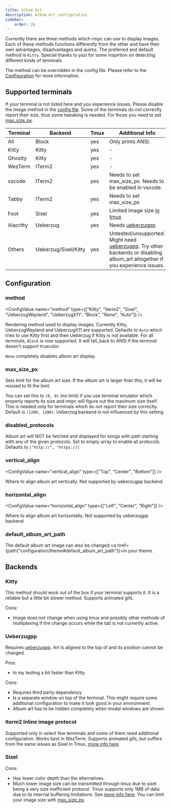 ```yaml
---
title: Album Art
description: Album Art configuration
sidebar:
    order: 20
---
```



Currently there are three methods which rmpc can use to display images. Each of these methods functions
differently from the other and have their own advantages, disadvantages and quirks. The preferred and
default method is `Kitty`. Special thanks to yazi for some inspirtion on detecting different kinds of terminals.

The method can be overridden in the config file. Please refer to the [Configuration](#method) for more information.

## Supported terminals

If your terminal is not listed here and you experience issues. Please disable the image method in the [config file](#method).
Some of the terminals do not correctly report their size, thus some tweaking is needed. For those you need to set [max_size_px](#max_size_px).

| Terminal  | Backend              | Tmux | Additional Info                                                                                                                                                      |
| --------- | -------------------- | ---- | -------------------------------------------------------------------------------------------------------------------------------------------------------------------- |
| All       | Block                | yes  | Only prints ANSI.                                                                                                                                                    |
| Kitty     | Kitty                | yes  | -                                                                                                                                                                    |
| Ghostty   | Kitty                | yes  | -                                                                                                                                                                    |
| WezTerm   | ITerm2               | yes  | -                                                                                                                                                                    |
| vscode    | ITerm2               | yes  | Needs to set max_size_px. Needs to be enabled in vscode.                                                                                                             |
| Tabby     | ITerm2               | yes  | Needs to set max_size_px                                                                                                                                             |
| Foot      | Sixel                | yes  | Limited image size [in tmux](#sixel)                                                                                                                                 |
| Alacritty | Ueberzug             | yes  | Needs [ueberzugpp](https://github.com/jstkdng/ueberzugpp)                                                                                                            |
| Others    | Ueberzug/Sixel/Kitty | yes  | Untested/unsupported. Might need [ueberzugpp](https://github.com/jstkdng/ueberzugpp). Try other backends or disabling album_art altogether if you experience issues. |

## Configuration

### method

<ConfigValue
    name="method"
    type={["Kitty", "Iterm2", "Sixel", "UeberzugWayland", "UeberzugX11", "Block", "None", "Auto"]}
/>

Rendering method used to display images. Currently Kitty, UeberzugWayland and UeberzugX11 are supported.
Defaults to `Auto` which tries to use Kitty first and then Ueberzug if Kitty is not available.
For all terminals, `Block` is now supported. It will fall_back to ANSI if the terminal doesn't support truecolor.

`None` completely disables album art display.

### max_size_px

<ConfigValue name="max_size_px" type="other" customText="(<width>, <height>)" />

Sets limit for the album art size. If the album art is larger than this, it will be resized to fit the limit.

You can set this to `(0, 0)` (no limit) if you use terminal emulator which properly reports its size and rmpc will figure
out the maximum size itself. This is needed only for terminals which do not report their size correctly.
Default is `(1200, 1200)`. Ueberzug backend is not influenced by this setting.

### disabled_protocols

<ConfigValue name="disabled_protocols" type="other" customText="string[]" />

Album art will NOT be fetched and displayed for songs with path starting with any of the given protocols. Set to empty array
to enable all protocols. Defaults to `["http://", "https://]`

### vertical_align

<ConfigValue name="vertical_align" type={["Top", "Center", "Bottom"]} />

Where to align album art vertically. Not supported by ueberzugpp backend.

### horizontal_align

<ConfigValue name="horizontal_align" type={["Left", "Center", "Right"]} />

Where to align album art horizontally. Not supported by ueberzugpp backend.

### default_album_art_path

<ConfigValue name="default_album_art_path" type="string" optional />

The default album art image can also be changed <a href={path("configuration/theme#default_album_art_path")}>in your theme</a>.

## Backends

### Kitty

This method should work out of the box if your terminal supports it. It is a reliable but a little bit slower method.
Supports animated gifs.

Cons:

- Image does not change when using tmux and possibly other methods of multiplexing if the change occurs while the tab is not currently active.

### Ueberzugpp

Requires [ueberzugpp](https://github.com/jstkdng/ueberzugpp). Art is aligned to the top of and its position cannot be changed.

Pros:

- In my testing a bit faster than Kitty

Cons:

- Requires third party dependency
- Is a separate window on top of the terminal. This might require some additional configuration to make it look good in your environment.
- Album art has to be hidden completely when modal windows are shown

### Iterm2 Inline image protocol

Supported only in select few terminals and some of them need additional configuration. Works best in WezTerm. Supports animated gifs, but suffers
from the same issues as Sixel in Tmux, [more info here](https://github.com/tmux/tmux/issues/1502#issuecomment-429710887).

### Sixel

Cons:

- Has lower color depth than the alternatives.
- Much lower image size can be transmitted through tmux due to sixel being a very size inefficient protocol.
  Tmux supports only 1MB of data due to its internal buffering limitations. See [more info here](https://github.com/tmux/tmux/issues/1502#issuecomment-429710887).
  You can limit your image size with [max_size_px](#max_size_px).
